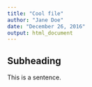 ```yaml
---
title: "Cool file"
author: "Jane Doe"
date: "December 26, 2016"
output: html_document
---
```


## Subheading

This is a sentence.

